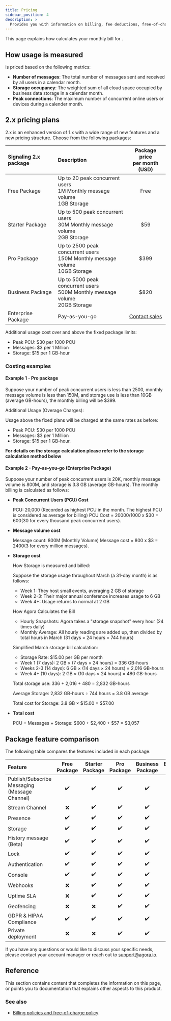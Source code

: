 ```yaml
---
title: Pricing
sidebar_position: 4
description: >
  Provides you with information on billing, fee deductions, free-of-charge policy, and any suspension to your account based on the account type.
---
```




This page explains how <Vg k="COMPANY" /> calculates your monthly bill for <Vg k="SIG"/>.

## How <Vg k="SIG" /> usage is measured

<Vg k="SIG" /> is priced based on the following metrics:

- **Number of messages**: The total number of messages sent and received by all users in a calendar month.
- **Storage occupancy**: The weighted sum of all cloud space occupied by business data storage in a calendar month.
- **Peak connections**: The maximum number of concurrent online users or devices during a calender month.

<Pricing />

## <Vg k="SIG"/> 2.x pricing plans

<Vg k="SIG"/> 2.x is an enhanced version of 1.x with a wide range of new features and a new pricing structure. Choose from the following packages:

| Signaling 2.x package | Description | Package price<br/> per month (USD) |
|:-------------|:------------------------------------------|:---------:|
| Free Package | Up to 20 peak concurrent users<br/> 1M Monthly message volume<br/> 1GB Storage | Free |
| Starter Package | Up to 500 peak concurrent users<br/> 30M Monthly message volume<br/> 2GB Storage | $59 |
| Pro Package | Up to 2500 peak concurrent users<br/> 150M Monthly message volume<br/> 10GB Storage | $399 |
| Business Package | Up to 5000 peak concurrent users<br/> 500M Monthly message volume<br/> 20GB Storage | $820 |
| Enterprise Package | Pay–as-you-go | [Contact sales](https://www.agora.io/en/talk-to-us/) |

Additional usage cost over and above the fixed package limits:

- Peak PCU: $30 per 1000 PCU
- Messages: $3 per 1 Million
- Storage: $15 per 1 GB-hour



### Costing examples

#### Example 1 - Pro package
Suppose your number of peak concurrent users is less than 2500, monthly message volume is less than 150M, and storage use is less than 10GB (average GB-hours), the monthly billing will be $399.

Additional Usage (Overage Charges):

Usage above the fixed plans will be charged at the same rates as before:

- Peak PCU: $30 per 1000 PCU
- Messages: $3 per 1 Million
- Storage: $15 per 1 GB-hour.

**For details on the storage calculation please refer to the storage calculation method below**

#### Example 2 - Pay-as-you-go (Enterprise Package)
Suppose your number of peak concurrent users is 20K, monthly message volume is 800M, and storage is 3.8 GB (average GB-hours). The monthly billing is calculated as follows:

- **Peak Concurrent Users (PCU) Cost**

    PCU: 20,000 (Recorded as highest PCU in the month. The highest PCU is considered as average for billing)
    PCU Cost = 20000/1000 x $30 = $600 ($30 for every thousand peak concurrent users).

- **Message volume cost**

    Message count: 800M (Monthly Volume)
    Message cost = 800 x $3 = $2400 ($3 for every million messages).

- **Storage cost**

    How Storage is measured and billed:

    Suppose the storage usage throughout March (a 31-day month) is as follows:

    - Week 1: They host small events, averaging 2 GB of storage
    - Week 2-3: Their major annual conference increases usage to 6 GB
    - Week 4+: Usage returns to normal at 2 GB

    How Agora Calculates the Bill

    - Hourly Snapshots: Agora takes a "storage snapshot" every hour (24 times daily)
    - Monthly Average: All hourly readings are added up, then divided by total hours in March (31 days × 24 hours = 744 hours)

    Simplified March storage bill calculation:

    - Storage Rate: $15.00 per GB per month
    - Week 1 (7 days): 2 GB × (7 days × 24 hours) = 336 GB-hours
    - Weeks 2-3 (14 days): 6 GB × (14 days × 24 hours) = 2,016 GB-hours
    - Week 4+ (10 days): 2 GB × (10 days × 24 hours) = 480 GB-hours

    Total storage use: 336 + 2,016 + 480 = 2,832 GB-hours

    Average Storage: 2,832 GB-hours ÷ 744 hours = 3.8 GB average

    Total cost for Storage: 3.8 GB × $15.00 = $57.00

- **Total cost** 

    PCU + Messages + Storage: $600 + $2,400 + $57 = $3,057

## Package feature comparison

The following table compares the features included in each package:

| Feature | Free Package | Starter Package | Pro Package | Business Package | Enterprise Package |
|:----------|:-----------:|:--------------:|:----------:|:---------------:|:-------------:|
| Publish/Subscribe Messaging<br/>(Message Channel) | ✔️   | ✔️| ✔️   | ✔️  | ✔️   |
| Stream Channel    | ❌           | ✔️| ✔️           | ✔️  | ✔️   |
| Presence          | ✔️           | ✔️| ✔️           | ✔️  | ✔️   |
| Storage           | ✔️           | ✔️| ✔️           | ✔️  | ✔️   |
| History message (Beta) | ✔️      | ✔️| ✔️           | ✔️  | ✔️   |
| Lock              | ✔️           | ✔️| ✔️           | ✔️  | ✔️   |
| Authentication    | ✔️           | ✔️| ✔️           | ✔️  | ✔️   |
| Console           | ✔️           | ✔️| ✔️           | ✔️  | ✔️   |
| Webhooks          | ❌           | ✔️| ✔️           | ✔️  | ✔️   |
| Uptime SLA        | ❌           | ✔️| ✔️           | ✔️  | ✔️   |
| Geofencing        | ❌           | ❌| ✔️           | ✔️  | ✔️   |
| GDPR & HIPAA Compliance  | ✔️    | ✔️| ✔️           | ✔️  | ✔️   |
| Private deployment| ❌           | ❌| ✔️           | ✔️  | ✔️   |


If you have any questions or would like to discuss your specific needs, please contact your account manager or reach out to support@agora.io.

## Reference
This section contains content that completes the information on this page, or points you to documentation that explains other aspects to this product.

<Reference />

### See also

- [Billing policies and free-of-charge policy](../reference/billing-policies)
